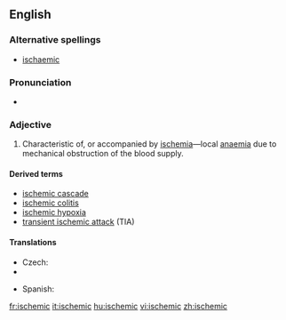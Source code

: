 ==English==

===Alternative spellings===
* {{qualifier|UK}} [[ischaemic]]

===Pronunciation===
*{{rhymes|iːmɪk}}

===Adjective===
{{en-adj}}

# {{context|pathology|cardiology}} Characteristic of, or accompanied by [[ischemia]]—local [[anaemia]] due to mechanical obstruction of the blood supply.

====Derived terms====
* [[ischemic cascade]]
* [[ischemic colitis]]
* [[ischemic hypoxia]]
* [[transient ischemic attack]] (TIA)

====Translations====
{{trans-top|characteristic of, or accompanied by ischemia}}
* Czech: {{t-|cs|ischemický|m}}
* {{trreq|Finnish}}
{{trans-mid}}
* Spanish: {{t|es|isquémico}}
{{trans-bottom}}

[[fr:ischemic]]
[[it:ischemic]]
[[hu:ischemic]]
[[vi:ischemic]]
[[zh:ischemic]]